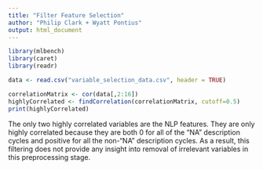 ---
title: "Filter Feature Selection"
author: "Philip Clark + Wyatt Pontius"
output: html_document
---

```{r}
library(mlbench)
library(caret)
library(readr)
```

```{r}
data <- read.csv("variable_selection_data.csv", header = TRUE)
```

```{r}
correlationMatrix <- cor(data[,2:16])
highlyCorrelated <- findCorrelation(correlationMatrix, cutoff=0.5)
print(highlyCorrelated)
```

The only two highly correlated variables are the NLP features. They are only highly correlated because they are both 0 for all of the "NA" description cycles and positive for all the non-"NA" description cycles. As a result, this filtering does not provide any insight into removal of irrelevant variables in this preprocessing stage.
